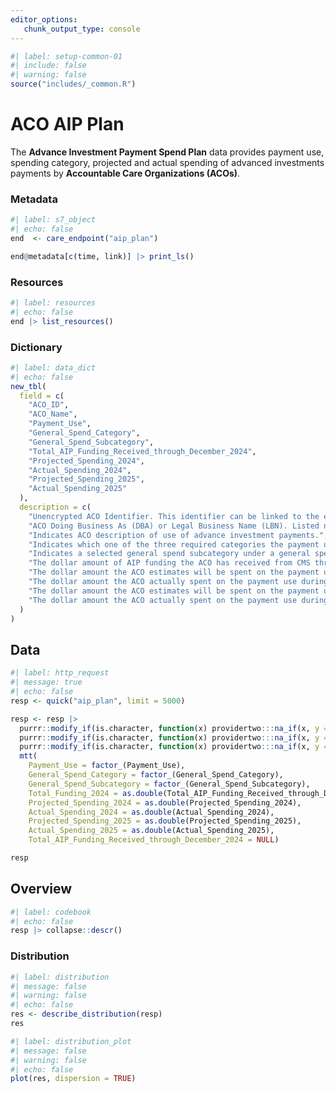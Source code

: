 ```yaml
---
editor_options: 
   chunk_output_type: console
---
```


```r
#| label: setup-common-01
#| include: false
#| warning: false
source("includes/_common.R")
```

# ACO AIP Plan {#care-aip}

The __Advance Investment Payment Spend Plan__ data provides payment use, spending category, projected and actual spending of advanced investments payments by __Accountable Care Organizations (ACOs)__.

### Metadata

```r
#| label: s7_object
#| echo: false
end  <- care_endpoint("aip_plan")

end@metadata[c(time, link)] |> print_ls()
```

### Resources

```r
#| label: resources
#| echo: false
end |> list_resources()
```

### Dictionary

```r
#| label: data_dict
#| echo: false
new_tbl(
  field = c(
    "ACO_ID", 
    "ACO_Name", 
    "Payment_Use", 
    "General_Spend_Category", 
    "General_Spend_Subcategory", 
    "Total_AIP_Funding_Received_through_December_2024", 
    "Projected_Spending_2024", 
    "Actual_Spending_2024", 
    "Projected_Spending_2025",
    "Actual_Spending_2025"
  ),
  description = c(
    "Unencrypted ACO Identifier. This identifier can be linked to the encrypted ACO identifier used for prior performance years (PY) using the ACO ID Crosswalk available at https://www.cms.gov/Medicare/Medicare-Fee-for-ServicePayment/sharedsavingsprogram/program-data.", 
    "ACO Doing Business As (DBA) or Legal Business Name (LBN). Listed name is DBA unless DBA is not available, in which case LBN is used.", 
    "Indicates ACO description of use of advance investment payments.", 
    "Indicates which one of the three required categories the payment use falls under: increased staffing, health care infrastructure, or the provision of accountable care for underserved beneficiaries.", 
    "Indicates a selected general spend subcategory under a general spend category that a payment use falls under.", 
    "The dollar amount of AIP funding the ACO has received from CMS through December 2024.", 
    "The dollar amount the ACO estimates will be spent on the payment use during the 2024 performance year.", 
    "The dollar amount the ACO actually spent on the payment use during the 2024 performance year.", 
    "The dollar amount the ACO estimates will be spent on the payment use during the 2025 performance year.",
    "The dollar amount the ACO actually spent on the payment use during the 2025 performance year."
  )
)
```

## Data

```r
#| label: http_request
#| message: true
#| echo: false
resp <- quick("aip_plan", limit = 5000)

resp <- resp |> 
  purrr::modify_if(is.character, function(x) providertwo:::na_if(x, y = "")) |>
  purrr::modify_if(is.character, function(x) providertwo:::na_if(x, y = " ")) |>
  purrr::modify_if(is.character, function(x) providertwo:::na_if(x, y = "N/A")) |>
  mtt(
    Payment_Use = factor_(Payment_Use),
    General_Spend_Category = factor_(General_Spend_Category),
    General_Spend_Subcategory = factor_(General_Spend_Subcategory),
    Total_Funding_2024 = as.double(Total_AIP_Funding_Received_through_December_2024),
    Projected_Spending_2024 = as.double(Projected_Spending_2024),
    Actual_Spending_2024 = as.double(Actual_Spending_2024),
    Projected_Spending_2025 = as.double(Projected_Spending_2025),
    Actual_Spending_2025 = as.double(Actual_Spending_2025),
    Total_AIP_Funding_Received_through_December_2024 = NULL)

resp
```

## Overview

```r
#| label: codebook
#| echo: false
resp |> collapse::descr()
```

### Distribution

```r
#| label: distribution
#| message: false
#| warning: false
#| echo: false
res <- describe_distribution(resp)
res
```

```r
#| label: distribution_plot
#| message: false
#| warning: false
#| echo: false
plot(res, dispersion = TRUE)
```
